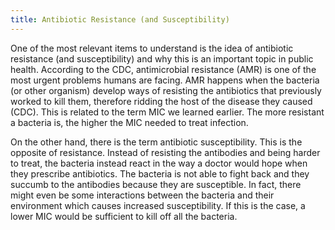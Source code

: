 ```yaml
---
title: Antibiotic Resistance (and Susceptibility)
---
```


One of the most relevant items to understand is the idea of antibiotic resistance (and susceptibility) and why this is an important topic in public health. According to the CDC, antimicrobial resistance (AMR) is one of the most urgent problems humans are facing. AMR happens when the bacteria (or other organism) develop ways of resisting the antibiotics that previously worked to kill them, therefore ridding the host of the disease they caused (CDC). This is related to the term MIC we learned earlier. The more resistant a bacteria is, the higher the MIC needed to treat infection.

On the other hand, there is the term antibiotic susceptibility. This is the opposite of resistance. Instead of resisting the antibodies and being harder to treat, the bacteria instead react in the way a doctor would hope when they prescribe antibiotics. The bacteria is not able to fight back and they succumb to the antibodies because they are susceptible. In fact, there might even be some interactions between the bacteria and their environment which causes increased susceptibility. If this is the case, a lower MIC would be sufficient to kill off all the bacteria.